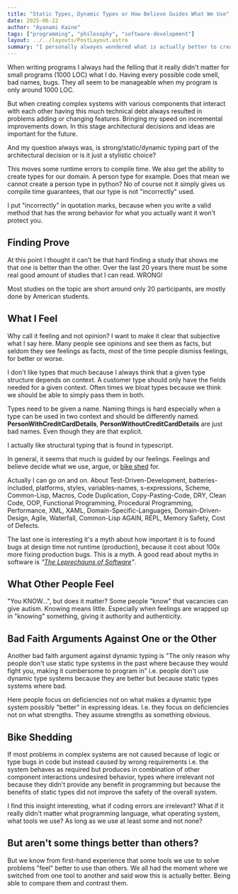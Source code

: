 ```yaml
---
title: "Static Types, Dynamic Types or How Believe Guides What We Use"
date: 2025-06-22
author: "Ayanami Kaine"
tags: ["programming", "philosophy", "software-development"]
layout: ../../layouts/PostLayout.astro
summary: "I personally alwayes wondered what is actually better to create complex systems that can evolve overtime. A strongly, a static or a dynamic typed system?"
---
```



When writing programs I always had the felling that it really didn't matter for small programs (1000 LOC) what I do. Having every possible code smell, bad names, bugs. They all seem to be manageable when my program is only around 1000 LOC.

But when creating complex systems with various components that interact with each other having this much technical debt always resulted in problems adding or changing features. Bringing my speed on incremental improvements down. In this stage architectural decisions and ideas are important for the future.

And my question always was, is strong/static/dynamic typing part of the architectural decision or is it just a stylistic choice?

This moves some runtime errors to compile time. We also get the ability to create types for our domain. A person type for example. Does that mean we cannot create a person type in python? No of course not it simply gives us compile time guarantees, that our type is not "incorrectly" used.

I put "incorrectly" in quotation marks, because when you write a valid method that has the wrong behavior for what you actually want it won't protect you.

## Finding Prove

At this point I thought it can't be that hard finding a study that shows me that one is better than the other. Over the last 20 years there must be some real good amount of studies that I can read. WRONG!

Most studies on the topic are short around only 20 participants, are mostly done by American students.

## What I Feel

Why call it feeling and not opinion? I want to make it clear that subjective what I say here. Many people see opinions and see them as facts, but seldom they see feelings as facts, most of the time people dismiss feelings, for better or worse.

I don't like types that much because I always think that a given type structure depends on context. A customer type should only have the fields needed for a given context. Often times we bloat types because we think we should be able to simply pass them in both.

Types need to be given a name. Naming things is hard especially when a type can be used in two context and should be differently named. **PersonWithCreditCardDetails**, **PersonWithoutCreditCardDetails** are just bad names. Even though they are that explicit.

I actually like structural typing that is found in typescript.

<BookQuote
    quote="TypeScript is a Structural Type System. A structural type system means that when comparing types, TypeScript only takes into account the members on the type."
    author="Type Compatibility"
    source="The TypeScript Docs"
/>

In general, it seems that much is guided by our feelings. Feelings and believe decide what we use, argue, or <a href="https://en.wikipedia.org/wiki/Law_of_triviality">bike shed</a> for.

Actually I can go on and on. About Test-Driven-Development, batteries-included, platforms, styles, variables-names, s-expressions, Scheme, Common-Lisp, Macros, Code Duplication, Copy-Pasting-Code, DRY, Clean Code, OOP, Functional Programming, Procedural Programming, Performance, XML, XAML, Domain-Specific-Languages, Domain-Driven-Design, Agile, Waterfall, Common-Lisp AGAIN, REPL, Memory Safety, Cost of Defects.

The last one is interesting it's a myth about how important it is to found bugs at design time not runtime (production), because it cost about 100x more fixing production bugs. This is a myth. A good read about myths in software is _"[The Leprechauns of Software](https://leanpub.com/leprechauns/read)"_.

<HackerNews
    title="The “bugs are 100x more expensive to fix in production” study might not exist"
    url="https://news.ycombinator.com/item?id=27917595"
    author="akkartik"
    points={159}
    comments={130}
    hnUrl="https://news.ycombinator.com/item?id=27917857"
    comment="This article is about the poor state of research in the software field. The 'bugs are 100x more expensive to fix in production' bit is just a glaring example of that. The article isn't in any major way refuting 'bugs are 100x more expensive to fix in production', it's just stating that the study may not exist, so there's no need to defend your beliefs as many are doing in the comments."
    commenter="whoisthemachine"
/>

## What Other People Feel

<HackerNews
    title="The “bugs are 100x more expensive to fix in production” study might not exist"
    url="https://news.ycombinator.com/item?id=27917595"
    author="sohkamyung"
    points={159}
    comments={130}
    hnUrl="https://news.ycombinator.com/item?id=27919137"
    comment="And while 100x might not be true, you KNOW it's a lot more damaging, costly, and disruptive to have to fix a bug that makes it way to production - arguments in favor of testing, canary releases, code reviews, robust programming languages and architectures, etc. They won't stop all issues, but the less that make it to production the better. That one doesn't take language games or political games, I think. It shouldn't anyway."
    commenter="Cthulhu_"
/>

"You KNOW...", but does it matter? Some people "know" that vacancies can give autism. Knowing means little. Especially when feelings are wrapped up in "knowing" something, giving it authority and authenticity.

<HackerNews
    title="Study of 49 programmers: static type system had no effect on development time"
    url="https://news.ycombinator.com/item?id=4082775"
    author="akkartik"
    points={155}
    comments={187}
    hnUrl="https://news.ycombinator.com/item?id=4082981"
    comment="The study may or may not be flawed, but what's really interesting to me is the reaction. We need more science in our computer science, which means more experiments and more results like this. We should also be open to the truth that we use the tools we like because we like them rather than because they're technically superior, even though we pimp them ad nauseum as though they are. I once read an article about a technique Intel had developed for improving cooling of processors by changing the shape of the fan. I related this to some of my co-workers. One of them proceeded to tell me that this can't possibly work, backing up his argument with 'reasoning' based on off-the-cuff remarks about the way air and physics 'must' work. The fact that Intel had actually done this seemed to have no effect on his eagerness to continue the 'debate' about this scientific fact. I have a hard time believing that I get no benefit from using Haskell over Smalltalk, but if a body of science were to appear that cast doubt on that belief, the appropriate thing to do is change the belief, not stand around debating from imagined first principles why all the science is wrong and can't be so. Shut up, design an experiment and go prove it! Perhaps there's little of this kind of actual science in our computer science because it would mean asking hard questions and accepting difficult truths. 'The prisoner falls in love with his chains."
    commenter="fusiongyro"
/>

<HackerNews
    title="Types are a basic tool of software design (2018)"
    url="https://news.ycombinator.com/item?id=42557692"
    author="gus_leonel"
    points={103}
    comments={118}
    hnUrl="https://news.ycombinator.com/item?id=42587094"
    comment="I go a little back and forth on this with my experience in F#, which relies heavily on inferred types. You can write a lot of F# before you need to add type annotations, but eventually, things become a spiderweb. The key issue is when you make a 'small' change to some method/value, the changes ripple through the program creating confusing errors sometimes where the compiler is trying to knit things together. After a while, I found myself adding back types in a decent number of places to 'anchor' the type inference, indicating that a certain type/signature is fixed, and a change should be carefully considered. I still don't know how folks deal with these kinds of changes in weakly typed languages without always allowing bugs to pour into their code over time. But I do love the 'move fast' and low boilerplate aspects of 'typeless' coding."
    commenter="algorithmsRcool"
/>

## Bad Faith Arguments Against One or the Other

Another bad faith argument against dynamic typing is "The only reason why people don't use static type systems in the past where because they would fight you, making it cumbersome to program in" i.e. people don't use dynamic type systems because they are better but because static types systems where bad.

Here people focus on deficiencies not on what makes a dynamic type system possibly "better" in expressing ideas. I.e. they focus on deficiencies not on what strengths. They assume strengths as something obvious.

## Bike Shedding

If most problems in complex systems are not caused because of logic or type bugs in code but instead caused by wrong requirements i.e. the system behaves as required but produces in combination of other component interactions undesired behavior, types where irrelevant not because they didn't provide any benefit in programming but because the benefits of static types did not improve the safety of the overall system.

<BookQuote
    quote="Nearly all the serious accidents in which software has been involved in the past twenty years can be traced to requirements flaws, not coding errors. ... There is not only anecdotal but some hard data to support the hypothesis that safety problems in software stem from requirement flaws and not coding errors."
    author="Nancy Leveson"
    source="Engineering a Safer World - Systems Thinking Applied to Safety, P.49"
/>

I find this insight interesting, what if coding errors are irrelevant? What if it really didn't matter what programming language, what operating system, what tools we use? As long as we use at least some and not none?

## But aren't some things better than others?

But we know from first-hand experience that some tools we use to solve problems "feel" better to use than others. We all had the moment where we switched from one tool to another and said wow this is actually better. Being able to compare them and contrast them.
